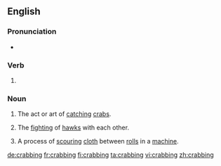 ==English==

===Pronunciation===
* {{IPA|/ˈkɹæbɪŋ/|lang=en}}

===Verb===
{{head|en|present participle}}

# {{present participle of|crab|lang=en|nocat=1}}

===Noun===
{{en-noun|-}}

# The act or art of [[catch]]ing [[crab]]s.
# {{label|en|falconry}} The [[fight]]ing of [[hawk]]s with each other.
# {{label|en|wool manufacture}} A process of [[scour]]ing [[cloth]] between [[roll]]s in a [[machine]].

{{Webster 1913}}

[[de:crabbing]]
[[fr:crabbing]]
[[fi:crabbing]]
[[ta:crabbing]]
[[vi:crabbing]]
[[zh:crabbing]]